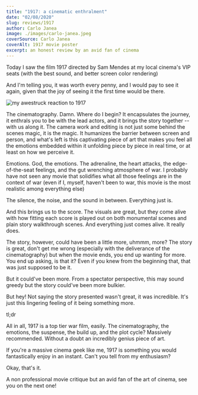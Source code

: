 ```yaml
---
title: "1917: a cinematic enthralment"
date: "02/08/2020"
slug: reviews/1917
author: Carlo Janea
image: ./images/carlo-janea.jpeg
coverSource: Carlo Janea
coverAlt: 1917 movie poster
excerpt: an honest review by an avid fan of cinema
---
```


Today I saw the film 1917 directed by Sam Mendes at my local cinema's VIP seats (with the best sound, and better screen color rendering)

And I'm telling you, it was worth every penny, and I would pay to see it again, given that the joy of seeing it the first time would be there.

![my awestruck reaction to 1917](./images/reaction.jpeg)

The cinematography. Damn. Where do I begin? It encapsulates the journey, it enthrals you to be with the lead actors, and it brings the story together -- with us along it. The camera work and editing is not just some behind the scenes magic, it is the magic. It humanizes the barrier between screen and person, and what's left is this captivating piece of art that makes you feel all the emotions embedded within it unfolding piece by piece in real time, or at least on how we perceive it.

Emotions. God, the emotions. The adrenaline, the heart attacks, the edge-of-the-seat feelings, and the gut wrenching atmosphere of war. I probably have not seen any movie that solidifies what all those feelings are in the context of war (even if I, myself, haven't been to war, this movie is the most realistic among everything else)

The silence, the noise, and the sound in between. Everything just is.

And this brings us to the score. The visuals are great, but they come alive with how fitting each score is played out on both monumental scenes and plain story walkthrough scenes. And everything just comes alive. It really does.

The story, however, could have been a little more, uhmmm, more? The story is great, don't get me wrong (especially with the deliverance of the cinematography) but when the movie ends, you end up wanting for more. You end up asking, is that it? Even if you knew from the beginning that, that was just supposed to be it.

But it could've been more. From a spectator perspective, this may sound greedy but the story could've been more bulkier.

But hey! Not saying the story presented wasn't great, it was incredible. It's just this lingering feeling of it being something more.

tl;dr

All in all, 1917 is a top tier war film, easily. The cinematography, the emotions, the suspense, the build up, and the plot cycle? Massively recommended. Without a doubt an incredibly genius piece of art.

If you're a massive cinema geek like me, 1917 is something you would fantastically enjoy in an instant. Can't you tell from my enthusiasm?

Okay, that's it.

A non professional movie critique but an avid fan of the art of cinema,
see you on the next one!
